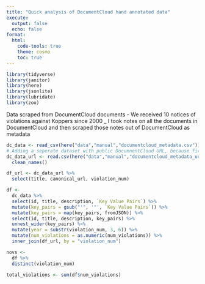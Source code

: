 ```yaml
---
title: "Quick analysis of DocumentCloud hand annotated data" 
execute:
  output: false
  echo: false
format:
  html:
    code-tools: true
    theme: cosmo
    toc: true
---
```


```r
library(tidyverse)
library(janitor)
library(here)
library(jsonlite)
library(lubridate)
library(zoo)

```

Data scraped from DocumentCloud documents 
- We received 10 notices of violations against Koppers since 2000
_ I took notes on all the documents in DocumentCloud and then scraped those notes out of DocumentCloud as metadata 

```r
dc_data <- read_csv(here("data","manual","documentcloud_metadata.csv"))
# Adding a seperate dataset with public DocumnentCloud URL, because first dataset is private notes and URL 
dc_data_url <- read.csv(here("data","manual","documentcloud_metadata_url.csv")) %>% 
  clean_names()
```

```r

df_url <- dc_data_url %>% 
  select(title, canonical_url, violation_num)

df <- 
  dc_data %>% 
  select(id, title, description, `Key Value Pairs`) %>% 
  mutate(key_pairs = gsub("'", '"', `Key Value Pairs`)) %>% 
  mutate(key_pairs = map(key_pairs, fromJSON)) %>% 
  select(id, title, description, key_pairs) %>% 
  unnest_wider(key_pairs) %>% 
  mutate(year = substr(violation_num, 3, 6)) %>% 
  mutate(num_violations = as.numeric(num_violations)) %>% 
  inner_join(df_url, by = "violation_num")

```

```r
novs <- 
  df %>% 
  distinct(violation_num)
```

```r
total_violations <- sum(df$num_violations)
```

